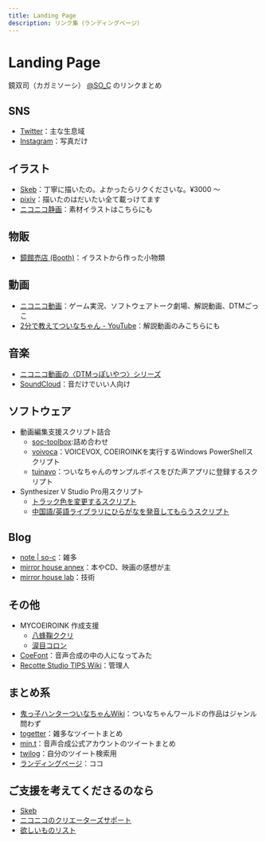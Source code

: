 ```yaml
---
title: Landing Page
description: リンク集（ランディングページ）
---
```


# Landing Page

鏡双司（カガミソーシ） [@SO_C](https://twitter.com/SO_C) のリンクまとめ

## SNS

- [Twitter](https://twitter.com/SO_C)：主な生息域
- [Instagram](https://www.instagram.com/so_c.k/)：写真だけ

## イラスト

- [Skeb](https://skeb.jp/@SO_C)：丁寧に描いたの。よかったらリクくださいな。¥3000 ～
- [pixiv](https://www.pixiv.net/users/17301691)：描いたのはだいたい全て載っけてます
- [ニコニコ静画](https://seiga.nicovideo.jp/user/illust/13145014)：素材イラストはこちらにも

## 物販

- [鏡館売店 (Booth)](https://so-c.booth.pm/)：イラストから作った小物類

## 動画

- [ニコニコ動画](https://www.nicovideo.jp/user/13145014)：ゲーム実況、ソフトウェアトーク劇場、解説動画、DTMごっこ
- [2分で教えてついなちゃん - YouTube](https://www.youtube.com/channel/UCASSVIUKXBTFcdeKm3r1QgA)：解説動画のみこちらにも

## 音楽

- [ニコニコ動画の〈DTMっぽいやつ〉シリーズ](https://www.nicovideo.jp/series/172101)
- [SoundCloud](https://soundcloud.com/so-c-kagami)：音だけでいい人向け

## ソフトウェア

- 動画編集支援スクリプト詰合
  - [soc-toolbox](https://github.com/so-c/soc-toolbox):詰め合わせ
  - [voivoca](/toolbox/voivoca)：VOICEVOX, COEIROINKを実行するWindows PowerShellスクリプト
  - [tuinavo](/toolbox/tuinavo)：ついなちゃんのサンプルボイスをぴた声アプリに登録するスクリプト
- Synthesizer V Studio Pro用スクリプト
  - [トラック色を変更するスクリプト](https://gist.github.com/so-c/d2ce848b3b209c9b496effacfaf37246)
  - [中国語/英語ライブラリにひらがなを発音してもらうスクリプト](https://gist.github.com/so-c/3f92609556d7d5aa443bbb1e3b3c66d1)

## Blog

- [note \| so-c](https://note.com/so_c)：雑多
- [mirror house annex](https://mirahalibrary.blogspot.com/)：本やCD、映画の感想が主
- [mirror house lab](https://mirahalab.blogspot.com/)：技術

## その他

- MYCOEIROINK 作成支援
  - [八蜂鞠ククリ](https://ついなちゃん.com/character/#kukuri)
  - [涙目コロン](https://ついなちゃん.com/character/#koron)
- [CoeFont](https://coefont.cloud/coefonts/6f459c2e-1294-4543-b4ae-2a19336ceb17)：音声合成の中の人になってみた
- [Recotte Studio TIPS Wiki](https://wikiwiki.jp/recosta/)：管理人

## まとめ系

- [鬼っ子ハンターついなちゃんWiki](https://tsuinawiki.cyou/creater/%E9%8F%A1%E5%8F%8C%E5%8F%B8)：ついなちゃんワールドの作品はジャンル問わず
- [togetter](https://togetter.com/id/SO_C)：雑多なツイートまとめ
- [min.t](https://min.togetter.com/id/SO_C)：音声合成公式アカウントのツイートまとめ
- [twilog](https://twilog.org/SO_C)：自分のツイート検索用
- [ランディングページ](https://so-c.github.io/)：ココ

## ご支援を考えてくださるのなら

- [Skeb](https://skeb.jp/@SO_C)
- [ニコニコのクリエーターズサポート](https://creator-support.nicovideo.jp/registration/13145014)
- [欲しいものリスト](https://www.amazon.co.jp/hz/wishlist/ls/1NJZV3RGORDVP)
